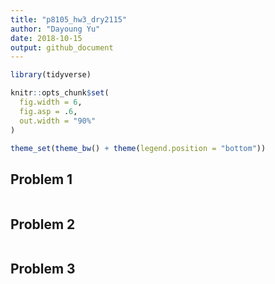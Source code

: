 ```yaml
---
title: "p8105_hw3_dry2115"
author: "Dayoung Yu"
date: 2018-10-15
output: github_document
---
```



```r
library(tidyverse)

knitr::opts_chunk$set(
  fig.width = 6,
  fig.asp = .6,
  out.width = "90%"
)

theme_set(theme_bw() + theme(legend.position = "bottom"))
```

## Problem 1


```r


```



## Problem 2

```r


```


## Problem 3

```r


```

